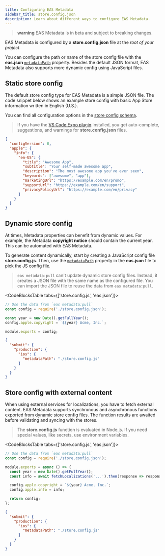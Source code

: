 ```yaml
---
title: Configuring EAS Metadata
sidebar_title: store.config.json
description: Learn about different ways to configure EAS Metadata.
---
```



> **warning** EAS Metadata is in beta and subject to breaking changes.

EAS Metadata is configured by a **store.config.json** file at the _root of your project_.

You can configure the path or name of the store config file with the **eas.json** [`metadataPath`](../../submit/eas-json.mdx#metadatapath) property.
Besides the default JSON format, EAS Metadata also supports more dynamic config using JavaScript files.

## Static store config

The default store config type for EAS Metadata is a simple JSON file.
The code snippet below shows an example store config with basic App Store information written in English (U.S.).

You can find all configuration options in the [store config schema](./schema.mdx).

> If you have the [VS Code Expo plugin](https://github.com/expo/vscode-expo#readme) installed, you get auto-complete, suggestions, and warnings for **store.config.json** files.

```json store.config.json
{
  "configVersion": 0,
  "apple": {
    "info": {
      "en-US": {
        "title": "Awesome App",
        "subtitle": "Your self-made awesome app",
        "description": "The most awesome app you've ever seen",
        "keywords": ["awesome", "app"],
        "marketingUrl": "https://example.com/en/promo",
        "supportUrl": "https://example.com/en/support",
        "privacyPolicyUrl": "https://example.com/en/privacy"
      }
    }
  }
}
```

## Dynamic store config

At times, Metadata properties can benefit from dynamic values. For example, the Metadata **copyright notice** should contain the current year. This can be automated with EAS Metadata.

To generate content dynamically, start by creating a JavaScript config file **store.config.js**. Then, use the [`metadataPath`](../../submit/eas-json.mdx#metadatapath) property in the **eas.json** file to pick the JS config file.

> `eas metadata:pull` can't update dynamic store config files. Instead, it creates a JSON file with the same name as the configured file. You can import the JSON file to reuse the data from `eas metadata:pull`.

<CodeBlocksTable tabs={['store.config.js', 'eas.json']}>

```js
// Use the data from `eas metadata:pull`
const config = require('./store.config.json');

const year = new Date().getFullYear();
config.apple.copyright = `${year} Acme, Inc.`;

module.exports = config;
```

```json
{
  "submit": {
    "production": {
      "ios": {
        "metadataPath": "./store.config.js"
      }
    }
  }
}
```

</CodeBlocksTable>

## Store config with external content

When using external services for localizations, you have to fetch external content.
EAS Metadata supports synchronous and asynchronous functions exported from dynamic store config files.
The function results are awaited before validating and syncing with the stores.

> The **store.config.js** function is evaluated in Node.js. If you need special values, like secrets, use environment variables.

<CodeBlocksTable tabs={['store.config.js', 'eas.json']}>

```js
// Use the data from `eas metadata:pull`
const config = require('./store.config.json');

module.exports = async () => {
  const year = new Date().getFullYear();
  const info = await fetchLocalizations('...').then(response => response.json());

  config.apple.copyright = `${year} Acme, Inc.`;
  config.apple.info = info;

  return config;
};
```

```json
{
  "submit": {
    "production": {
      "ios": {
        "metadataPath": "./store.config.js"
      }
    }
  }
}
```

</CodeBlocksTable>
